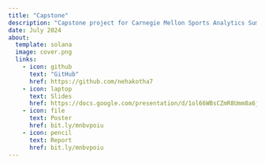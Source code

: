 ```yaml
---
title: "Capstone"
description: "Capstone project for Carnegie Mellon Sports Analytics Summer Undergraduate Research Experience 2024"
date: July 2024
about:
  template: solana
  image: cover.png
  links:
    - icon: github
      text: "GitHub"
      href: https://github.com/nehakotha7
    - icon: laptop
      text: Slides
      href: https://docs.google.com/presentation/d/1ol66WBsCZmR8Umm8a6jy-t9BFpNCM59FGii47Q0GBLk/edit?usp=sharing
    - icon: file
      text: Poster
      href: bit.ly/mnbvpoiu
    - icon: pencil
      text: Report
      href: bit.ly/mnbvpoiu
---
```

